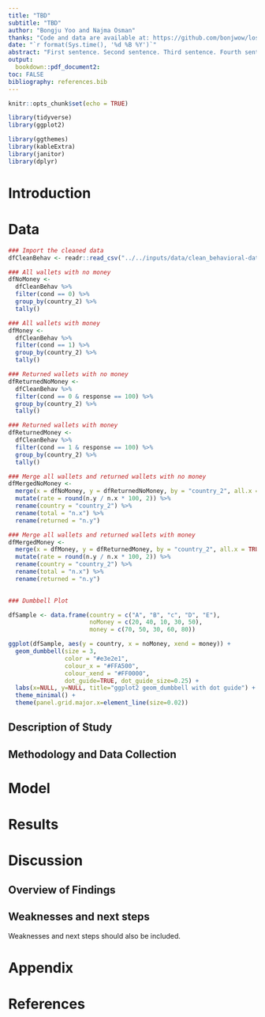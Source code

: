 ```yaml
---
title: "TBD"
subtitle: "TBD"
author: "Bongju Yoo and Najma Osman"
thanks: "Code and data are available at: https://github.com/bonjwow/lost-wallet"
date: "`r format(Sys.time(), '%d %B %Y')`"
abstract: "First sentence. Second sentence. Third sentence. Fourth sentence."
output:
  bookdown::pdf_document2:
toc: FALSE
bibliography: references.bib
---
```


```r
knitr::opts_chunk$set(echo = TRUE)

library(tidyverse)
library(ggplot2)

library(ggthemes)
library(kableExtra)
library(janitor)
library(dplyr)
```

# Introduction



# Data

```r
### Import the cleaned data
dfCleanBehav <- readr::read_csv("../../inputs/data/clean_behavioral-data.csv")

### All wallets with no money
dfNoMoney <- 
  dfCleanBehav %>%
  filter(cond == 0) %>%
  group_by(country_2) %>%
  tally()

### All wallets with money
dfMoney <- 
  dfCleanBehav %>%
  filter(cond == 1) %>%
  group_by(country_2) %>%
  tally()

### Returned wallets with no money
dfReturnedNoMoney <-
  dfCleanBehav %>%
  filter(cond == 0 & response == 100) %>%
  group_by(country_2) %>%
  tally()

### Returned wallets with money
dfReturnedMoney <-
  dfCleanBehav %>%
  filter(cond == 1 & response == 100) %>%
  group_by(country_2) %>%
  tally()

### Merge all wallets and returned wallets with no money
dfMergedNoMoney <-
  merge(x = dfNoMoney, y = dfReturnedNoMoney, by = "country_2", all.x = TRUE) %>%
  mutate(rate = round(n.y / n.x * 100, 2)) %>%
  rename(country = "country_2") %>%
  rename(total = "n.x") %>%
  rename(returned = "n.y")

### Merge all wallets and returned wallets with money
dfMergedMoney <-
  merge(x = dfMoney, y = dfReturnedMoney, by = "country_2", all.x = TRUE) %>%
  mutate(rate = round(n.y / n.x * 100, 2)) %>%
  rename(country = "country_2") %>%
  rename(total = "n.x") %>%
  rename(returned = "n.y")
  
```


```r

### Dumbbell Plot

dfSample <- data.frame(country = c("A", "B", "c", "D", "E"), 
                       noMoney = c(20, 40, 10, 30, 50), 
                       money = c(70, 50, 30, 60, 80))

ggplot(dfSample, aes(y = country, x = noMoney, xend = money)) +
  geom_dumbbell(size = 3, 
                color = "#e3e2e1",
                colour_x = "#FFA500", 
                colour_xend = "#FF0000",
                dot_guide=TRUE, dot_guide_size=0.25) +
  labs(x=NULL, y=NULL, title="ggplot2 geom_dumbbell with dot guide") +
  theme_minimal() +
  theme(panel.grid.major.x=element_line(size=0.02))

```



## Description of Study

## Methodology and Data Collection



# Model


# Results

# Discussion

## Overview of Findings

## Weaknesses and next steps

Weaknesses and next steps should also be included.

\newpage

# Appendix {-}

\newpage


# References



